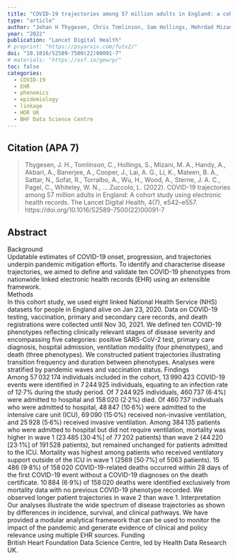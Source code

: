 ```yaml
---
title: "COVID-19 trajectories among 57 million adults in England: a cohort study using electronic health records"
type: "article"
author: "Johan H Thygesen, Chris Tomlinson, Sam Hollings, Mehrdad Mizani, Alex Handy, Ashley Akbari, Amitava Banerjee, Jennifer Cooper, Alvina Lai, Ken Li, Bilal Mateen, Naveed Sattar, Reecha Sofat, Ana Torralbo, Honghan Wu, Angela Wood, Jonathan A C Sterne, Christina Pagel, William Whiteley, Cathie Sudlow, Harry Hemingway, Spiros Denaxas, on behalf of the CVD-COVID-UK Consortium"
year: "2022"
publication: "Lancet Digital Health"
# preprint: "https://psyarxiv.com/futv2/"
doi: "10.1016/S2589-7500(22)00091-7"
# materials: "https://osf.io/gewrp/"
toc: false
categories:
  - COVID-19
  - EHR
  - phenomics
  - epidemiology
  - linkage
  - HDR UK
  - BHF Data Science Centre
---
```


## Citation (APA 7)

> Thygesen, J. H., Tomlinson, C., Hollings, S., Mizani, M. A., Handy, A., Akbari, A., Banerjee, A., Cooper, J., Lai, A. G., Li, K., Mateen, B. A., Sattar, N., Sofat, R., Torralbo, A., Wu, H., Wood, A., Sterne, J. A. C., Pagel, C., Whiteley, W. N., … Zuccolo, L. (2022). COVID-19 trajectories among 57 million adults in England: A cohort study using electronic health records. The Lancet Digital Health, 4(7), e542–e557. https://doi.org/10.1016/S2589-7500(22)00091-7

 
## Abstract

Background  
Updatable estimates of COVID-19 onset, progression, and trajectories underpin pandemic mitigation efforts. To identify and characterise disease trajectories, we aimed to define and validate ten COVID-19 phenotypes from nationwide linked electronic health records (EHR) using an extensible framework.  
Methods  
In this cohort study, we used eight linked National Health Service (NHS) datasets for people in England alive on Jan 23, 2020. Data on COVID-19 testing, vaccination, primary and secondary care records, and death registrations were collected until Nov 30, 2021. We defined ten COVID-19 phenotypes reflecting clinically relevant stages of disease severity and encompassing five categories: positive SARS-CoV-2 test, primary care diagnosis, hospital admission, ventilation modality (four phenotypes), and death (three phenotypes). We constructed patient trajectories illustrating transition frequency and duration between phenotypes. Analyses were stratified by pandemic waves and vaccination status.
Findings  
Among 57 032 174 individuals included in the cohort, 13 990 423 COVID-19 events were identified in 7 244 925 individuals, equating to an infection rate of 12·7% during the study period. Of 7 244 925 individuals, 460 737 (6·4%) were admitted to hospital and 158 020 (2·2%) died. Of 460 737 individuals who were admitted to hospital, 48 847 (10·6%) were admitted to the intensive care unit (ICU), 69 090 (15·0%) received non-invasive ventilation, and 25 928 (5·6%) received invasive ventilation. Among 384 135 patients who were admitted to hospital but did not require ventilation, mortality was higher in wave 1 (23 485 [30·4%] of 77 202 patients) than wave 2 (44 220 [23·1%] of 191 528 patients), but remained unchanged for patients admitted to the ICU. Mortality was highest among patients who received ventilatory support outside of the ICU in wave 1 (2569 [50·7%] of 5063 patients). 15 486 (9·8%) of 158 020 COVID-19-related deaths occurred within 28 days of the first COVID-19 event without a COVID-19 diagnoses on the death certificate. 10 884 (6·9%) of 158 020 deaths were identified exclusively from mortality data with no previous COVID-19 phenotype recorded. We observed longer patient trajectories in wave 2 than wave 1.
Interpretation  
Our analyses illustrate the wide spectrum of disease trajectories as shown by differences in incidence, survival, and clinical pathways. We have provided a modular analytical framework that can be used to monitor the impact of the pandemic and generate evidence of clinical and policy relevance using multiple EHR sources.
Funding  
British Heart Foundation Data Science Centre, led by Health Data Research UK.


